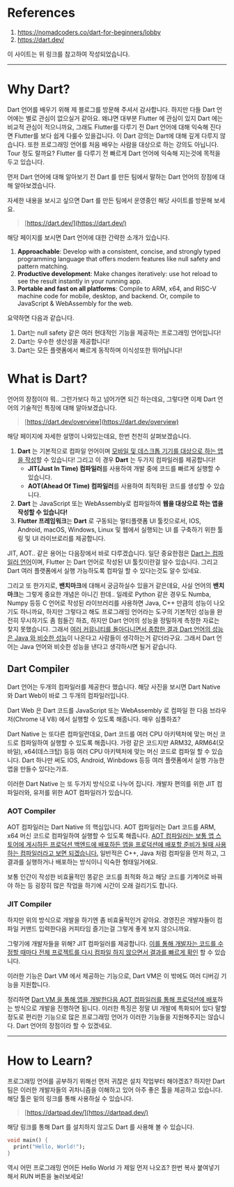 # References
1. https://nomadcoders.co/dart-for-beginners/lobby
2. https://dart.dev/

이 사이트는 위 링크를 참고하여 작성되었습니다.

***

# Why Dart?

Dart 언어를 배우기 위해 제 블로그를 방문해 주셔서 감사합니다. 하지만 다들 Dart 언어에는 별로 관심이 없으실거 같아요. 왜냐면 대부분 Flutter 에 관심이 있지 Dart 에는 비교적 관심이 적으니까요, 그래도 Flutter를 다루기 전 Dart 언어에 대해 익숙해 진다면 Flutter를 보다 쉽게 다룰수 있을겁니다. 이 Dart 강의는 Dart에 대해 깊게 다루지 않습니다. 또한 프로그래밍 언어를 처음 배우는 사람을 대상으로 하는 강의도 아닙니다. Tour 정도 랄까요? Flutter 를 다루기 전 빠르게 Dart 언어에 익숙해 지는것에 목적을 두고 있습니다.

먼저 Dart 언어에 대해 알아보기 전 Dart 를 만든 팀에서 말하는 Dart 언어의 장점에 대해 알아보겠습니다.

자세한 내용을 보시고 싶으면 Dart 를 만든 팀에서 운영중인 해당 사이트를 방문해 보세요.

> [https://dart.dev/](https://dart.dev/)

해당 페이지를 보시면 Dart 언어에 대한 간략한 소개가 있습니다.

1. **Approachable**: Develop with a consistent, concise, and strongly typed programming language that offers modern features like null safety and pattern matching.
2. **Productive development**: Make changes iteratively: use hot reload to see the result instantly in your running app.
3. **Portable and fast on all platforms**: Compile to ARM, x64, and RISC-V machine code for mobile, desktop, and backend. Or, compile to JavaScript & WebAssembly for the web.

요약하면 다음과 같습니다.

1. Dart는 null safety 같은 여러 현대적인 기능을 제공하는 프로그래밍 언어입니다!
2. Dart는 우수한 생산성을 제공합니다!
3. Dart는 모든 플랫폼에서 빠르게 동작하며 이식성또한 뛰어납니다!


# What is Dart?

언어의 장점이야 뭐.. 그런가보다 하고 넘어가면 되긴 하는데요, 그렇다면 이제 Dart 언어의 기술적인 특징에 대해 알아보겠습니다.


> [https://dart.dev/overview](https://dart.dev/overview)

해당 페이지에 자세한 설명이 나와있는데요, 한번 천천히 살펴보겠습니다.

1. **Dart** 는 기본적으로 <R>컴파일 언어</R>이며 <U>모바일 및 데스크톱 기기를 대상으로 하는 앱을 작성</U>할 수 있습니다! 그리고 이 경우 **Dart** 는 <R>두가지 컴파일러를 제공</R>합니다!
    * **JIT(Just In Time) 컴파일러**를 사용하여 개발 중에 코드를 빠르게 실행할 수 있습니다.
    * **AOT(Ahead Of Time) 컴파일러**를 사용하여 최적화된 코드를 생성할 수 있습니다.
2. **Dart** 는 JavaScript 또는 WebAssembly로 컴파일하여 <B>웹을 대상으로 하는 앱을 작성할 수 있습니다!</B>
3. **Flutter 프레임워크**는 <G>**Dart** 로 구동되는 멀티플랫폼 UI 툴킷</G>으로서, IOS, Android, macOS, Windows, Linux 및 웹에서 실행되는 UI 를 구축하기 위한 툴링 및 UI 라이브로리를 제공합니다.

JIT, AOT.. 같은 용어는 다음장에서 바로 다루겠습니다. 일단 중요한점은 <U>Dart 는 컴파일러 언어</U>이며, <G>Flutter 는 Dart 언어로 작성된 UI 툴킷</G>이란걸 알수 있습니다. 그리고 Dart 여러 플랫폼에서 실행 가능하도록 컴파일 할 수 있다는것도 알수 있네요.

그리고 또 한가지로, **밴치마크**에 대해서 궁금하실수 있을거 같은데요, 사실 언어의 **밴치마크**는 그렇게 중요한 개념은 아니긴 한데.. 일례로 Python 같은 경우도 Numba, Numpy 등등 C 언어로 작성된 라이브러리를 사용하면 Java, C++ 만큼의 성능이 나오기도 하니까요, 하지만 그렇다고 해도 프로그래밍 언어라는 도구의 기본적인 성능을 완전히 무시하기도 좀 힘들긴 하죠, 하지만 Dart 언어의 성능을 정밀하게 측정한 자료는 찾지 못했습니다. 그래서 <U>여러 커뮤니티를 돌아다니면서 종합한 결과 Dart 언어의 성능은 Java 와 비슷한 성능</U>이 나온다고 사람들이 생각하는거 같더라구요. 그래서 Dart 언어는 Java 언어와 비슷한 성능을 낸다고 생각하시면 될거 같습니다.

## Dart Compiler
Dart 언어는 두개의 컴파일러를 제공한다 했습니다. 해당 사진을 보시면 Dart Native 와 Dart Web이 바로 그 두개의 컴파일러입니다.

Dart Web 은 Dart 코드를 JavaScript 또는 WebAssembly 로 컴파일 한 다음 브라우저(Chrome 내 V8) 에서 실행할 수 있도록 해줍니다. 매우 심플하죠?

Dart Native 는 또다른 컴파일런데요, Dart 코드를 여러 CPU 아키텍처에 맞는 머신 코드로 컴파일하여 실행할 수 있도록 해줍니다. 가령 같은 코드지만 ARM32, ARM64(모바일), x64(데스크탑) 등등 여러 CPU 아키텍처에 맞는 머신 코드로 컴파일 할 수 있습니다. Dart 하나만 써도 IOS, Android, Winbdows 등등 여러 플랫폼에서 실행 가능한 앱을 만들수 있다는가죠.

이러한 Dart Native 는 또 두가지 방식으로 나누어 집니다. 개발자 편의를 위한 JIT 컴파일러와, 유저를 위한 AOT 컴파일러가 있습니다.

### AOT Compiler
AOT 컴파일러는 Dart Native 의 핵심입니다. AOT 컴파일러는 Dart 코드를 ARM, x64 머신 코드로 컴파일하여 실행할 수 있도록 해줍니다. <U>AOT 컴파일러는 보통 앱 스토어에 게시하든 프로덕션 백엔드에 배포하든 앱을 프로덕션에 배포할 준비가 될때 사용하는 컴파일러라고 보면 되겠습니다.</U> 일반적은 C++, Java 처럼 컴파일을 먼저 하고, 그 결과를 실행하거나 배포하는 방식이니 익숙한 형태일거에요.

보통 인간이 작성한 비효율적인 똥같은 코드를 최적화 하고 해당 코드를 기계어로 바꿔야 하는 등 굉장히 많은 작업을 하기에 시간이 오래 걸리기도 합니다.

### JIT Compiler
하지만 위의 방식으로 개발을 하기엔 좀 비효율적인거 같아요. 경영진은 개발자들이 컴파일 커맨드 입력한다음 커피타임 즐기는걸 그렇게 좋게 보지 않으니까요.

그렇기에 개발자들을 위해? JIT 컴파일러를 제공합니다. <U>이를 통해 개발자는 코드를 수정할 때마다 전체 프로젝트를 다시 컴파일 하지 않으면서 결과를 빠르게 확인</U> 할 수 있습니다.

이러한 기능은 Dart VM 에서 제공하는 기능으로, Dart VM은 이 밖에도 여러 디버깅 기능을 지원합니다.

정리하면 <U>Dart VM 을 통해 앱을 개발한다음 AOT 컴파일러를 통해 프로덕션에 배포</U>하는 방식으로 개발을 진행하면 됩니다. 이러한 특징은 정말 UI 개발에 특화되어 있다 말할 정도로 편리한 기능으로 많은 프로그래밍 언어가 이러한 기능들을 지원해주지는 않습니다. Dart 언어의 장점이라 할 수 있겠네요.

***

# How to Learn?

프로그래밍 언어를 공부하기 위해선 먼저 귀찮은 설치 작업부터 해야겠죠? 하지만 Dart 팀은 이러한 개발자들의 귀차니즘을 이해하고 있어 아주 좋은 툴을 제공하고 있습니다. 해당 툴은 밑의 링크를 통해 사용하실 수 있습니다.

> [https://dartpad.dev/](https://dartpad.dev/)


해당 링크를 통해 Dart 를 설치하지 않고도 Dart 를 사용해 볼 수 있습니다.

```dart
void main() {
  print("Hello, World!");
}
```

역시 어떤 프로그래밍 언어든 Hello World 가 제일 먼저 나오죠? 한번 복사 붙여넣기 해서 RUN 버튼을 눌러보세요!
